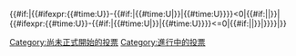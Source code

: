 {{Now}}{{#if:{{{1|}}}|{{#ifexpr:{{#time:U}}-{{#if:{{{1|}}}|{{#time:U|{{{1}}}}}|{{#time:U}}}}<0|{{VoteState/NotStarted}}{{#if:{{{nocat|}}}||[[Category:尚未正式開始的投票]]}}|{{#ifexpr:{{#time:U}}-{{#if:{{{2|}}}|{{#time:U|{{{2}}}}}|{{#time:U}}}}<=0|{{VoteState/OnGoing}}{{#if:{{{nocat|}}}||[[Category:進行中的投票]]}}|{{VoteState/Ended}}}}}}|{{VoteState/NotStarted}}}}<noinclude>{{模板文档}}</noinclude>
